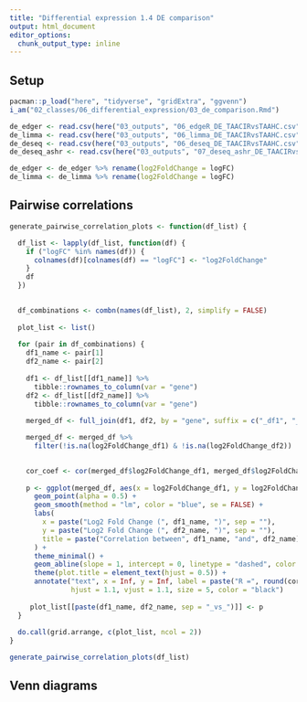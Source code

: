 ```yaml
---
title: "Differential expression 1.4 DE comparison"
output: html_document
editor_options: 
  chunk_output_type: inline
---
```


## Setup

```r
pacman::p_load("here", "tidyverse", "gridExtra", "ggvenn")
i_am("02_classes/06_differential_expression/03_de_comparison.Rmd")
```

```r
de_edger <- read.csv(here("03_outputs", "06_edgeR_DE_TAACIRvsTAAHC.csv"), row.names = 1)
de_limma <- read.csv(here("03_outputs", "06_limma_DE_TAACIRvsTAAHC.csv"), row.names = 1) 
de_deseq <- read.csv(here("03_outputs", "06_deseq_DE_TAACIRvsTAAHC.csv"), row.names = 1)
de_deseq_ashr <- read.csv(here("03_outputs", "07_deseq_ashr_DE_TAACIRvsTAAHC.csv"), row.names = 1)
```

```r
de_edger <- de_edger %>% rename(log2FoldChange = logFC)
de_limma <- de_limma %>% rename(log2FoldChange = logFC)
```


## Pairwise correlations

```r
generate_pairwise_correlation_plots <- function(df_list) {

  df_list <- lapply(df_list, function(df) {
    if ("logFC" %in% names(df)) {
      colnames(df)[colnames(df) == "logFC"] <- "log2FoldChange"
    }
    df
  })
  

  df_combinations <- combn(names(df_list), 2, simplify = FALSE)
  
  plot_list <- list()
  
  for (pair in df_combinations) {
    df1_name <- pair[1]
    df2_name <- pair[2]
    
    df1 <- df_list[[df1_name]] %>%
      tibble::rownames_to_column(var = "gene")
    df2 <- df_list[[df2_name]] %>%
      tibble::rownames_to_column(var = "gene")
  
    merged_df <- full_join(df1, df2, by = "gene", suffix = c("_df1", "_df2"))

    merged_df <- merged_df %>%
      filter(!is.na(log2FoldChange_df1) & !is.na(log2FoldChange_df2))
    

    cor_coef <- cor(merged_df$log2FoldChange_df1, merged_df$log2FoldChange_df2)
    
    p <- ggplot(merged_df, aes(x = log2FoldChange_df1, y = log2FoldChange_df2)) +
      geom_point(alpha = 0.5) +
      geom_smooth(method = "lm", color = "blue", se = FALSE) +
      labs(
        x = paste("Log2 Fold Change (", df1_name, ")", sep = ""),
        y = paste("Log2 Fold Change (", df2_name, ")", sep = ""),
        title = paste("Correlation between", df1_name, "and", df2_name)
      ) +
      theme_minimal() +
      geom_abline(slope = 1, intercept = 0, linetype = "dashed", color = "red") +
      theme(plot.title = element_text(hjust = 0.5)) +
      annotate("text", x = Inf, y = Inf, label = paste("R =", round(cor_coef, 2)), 
               hjust = 1.1, vjust = 1.1, size = 5, color = "black")
    
     plot_list[[paste(df1_name, df2_name, sep = "_vs_")]] <- p
  }
  
  do.call(grid.arrange, c(plot_list, ncol = 2))
}
```


```r
generate_pairwise_correlation_plots(df_list)
```
## Venn diagrams

```r

```
